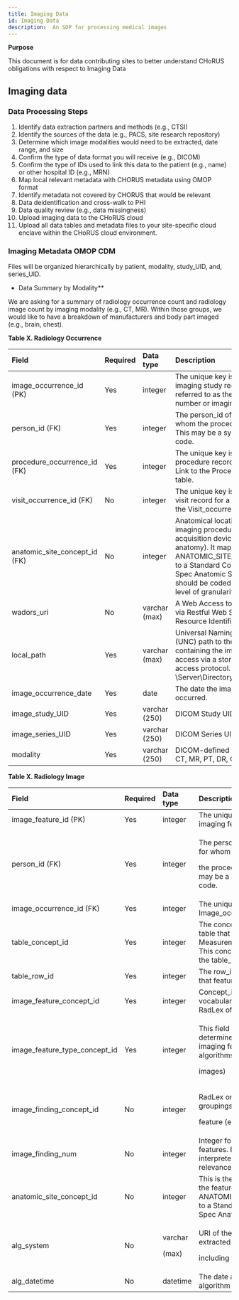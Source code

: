 ```yaml
---
title: Imaging Data
id: Imaging Data
description:  An SOP for processing medical images
---
```



**Purpose**

This document is for data contributing sites to better understand CHoRUS obligations with respect to Imaging Data

## **Imaging data**


### Data Processing Steps

1. Identify data extraction partners and methods (e.g., CTSI)
2. Identify the sources of the data (e.g., PACS, site research repository)
3. Determine which image modalities would need to be extracted, date range, and size
4. Confirm the type of data format you will receive (e.g., DICOM)
5. Confirm the type of IDs used to link this data to the patient (e.g., name) or other hospital ID (e.g., MRN)
6. Map local relevant metadata with CHORUS metadata using OMOP format
7. Identify metadata not covered by CHORUS that would be relevant
8. Data deidentification and cross-walk to PHI
9. Data quality review (e.g., data missingness)
10. Upload imaging data to the CHoRUS cloud
11. Upload all data tables and metadata files to your site-specific cloud enclave within the CHoRUS cloud environment.

### Imaging Metadata OMOP CDM

Files will be organized hierarchically by patient, modality, study\_UID, and, series\_UID.

- Data Summary by Modality**

We are asking for a summary of radiology occurrence count and radiology image count by imaging modality (e.g., CT, MR). Within those groups, we would like to have a breakdown of manufacturers and body part imaged (e.g., brain, chest).

**Table X. Radiology Occurrence**

|Field|Required|Data type|Description||
| :- | :- | :- | :- | :- |
|image\_occurrence\_id (PK)|Yes|integer |The unique key is given to an imaging study record (often referred to as the accession number or imaging order number)  ||
|person\_id (FK)|Yes|integer|The person\_id of the Person for whom the procedure is recorded. This may be a system-generated code.||
|procedure\_occurrence\_id (FK)|Yes|integer |The unique key is given to a procedure record for a person. Link to the Procedure\_occurrence table.||
|visit\_occurrence\_id (FK)|No|integer|The unique key is given to the visit record for a person. Link to the Visit\_occurrence table.||
|anatomic\_site\_concept\_id (FK)|No|integer|Anatomical location of the imaging procedure by the medical acquisition device (gross anatomy). It maps the ANATOMIC\_SITE\_SOURCE\_VALUE to a Standard Concept in the Spec Anatomic Site domain. This should be coded at the lowest level of granularity.||
|wadors\_uri |No |varchar (max) |A Web Access to DICOM Objects via Restful Web Services Uniform Resource Identifier on study level.||
|local\_path|Yes|varchar (max)|Universal Naming Convention (UNC) path to the folder containing the image object file access via a storage block access protocol. (e.g., \\Server\Directory)||
|image\_occurrence\_date |Yes|date |The date the imaging procedure occurred. ||
|image\_study\_UID |Yes|varchar (250) |DICOM Study UID ||
|image\_series\_UID |Yes |varchar (250) |DICOM Series UID||
|modality |Yes |varchar (250) |DICOM-defined value (e.g., US, CT, MR, PT, DR, CR, NM)||

**Table X. Radiology Image**

|Field|Required|Data type|Description|
| :- | :- | :- | :- |
|image\_feature\_id (PK)|Yes |integer |The unique key is given to an imaging feature. |
|person\_id (FK)|Yes |integer|<p>The person\_id of the Person table for whom the </p><p>the procedure is recorded. This may be a system-generated code.</p>|
|image\_occurrence\_id (FK)|Yes|integer|The unique key of the Image\_occurrence table.|
|table\_concept\_id|Yes|integer|The concept\_id of the domain table that feature is stored in Measurement, Observation, etc. This concept should be used with the table\_row\_id.|
|table\_row\_id|Yes|integer|The row\_id of the domain table that feature is stored.|
|image\_feature\_concept\_id|Yes|integer|Concept\_id of standard vocabulary—often a LOINC or RadLex of image features|
|image\_feature\_type\_concept\_id|Yes|integer |<p>This field can be used to determine the provenance of the imaging features (e.g., DICOM SR, algorithms used on </p><p>images)</p>|
|image\_finding\_concept\_id|No|integer|<p>RadLex or other terms of the groupings of image </p><p>feature (e.g., nodule)</p>|
|image\_finding\_num|No|integer |Integer for linking related image features. It should not be interpreted as an order of clinical relevance.|
|anatomic\_site\_concept\_id|No|integer |This is the site on the body where the feature was found. It maps the ANATOMIC\_SITE\_SOURCE\_VALUE to a Standard Concept in the Spec Anatomic Site domain.|
|alg\_system |No |<p>varchar </p><p>(max) </p>|<p>URI of the algorithm that extracted features, </p><p>including version information</p>|
|alg\_datetime |No |datetime |The date and time of the algorithm processing.|